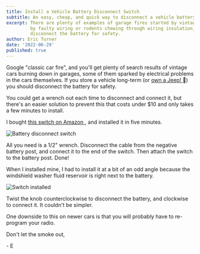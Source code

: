 ```yaml
---
title: Install a Vehicle Battery Disconnect Switch
subtitle: An easy, cheap, and quick way to disconnect a vehicle battery for long-term storage.
excerpt: There are plenty of examples of garage fires started by vintage cars. Whether it's caused
         by faulty wiring or rodents chewing through wiring insulation, if you have a vehicle in long-term storage you should
         disconnect the battery for safety.
author: Eric Turner
date: '2022-06-29'
published: true
---
```



Google "classic car fire", and you'll get plenty of search results of vintage cars burning
down in garages, some of them sparked by electrical problems in the cars themselves. If
you store a vehicle long-term (or <a href="https://www.youtube.com/watch?v=afpnkCOsMFU" target="_blank" rel="noopener noreferrer">own a Jeep! <ExternalLinkIcon className="inline h-4 w-4 align-text-top" /></a> 🤣)
you should disconnect the battery for safety.

You could get a wrench out each time to disconnect and connect it, but there's an
easier solution to prevent this that costs under $10 and only takes a few minutes to install.

I bought [this switch on Amazon <ExternalLinkIcon className="inline h-4 w-4 align-text-top" />](https://amzn.to/3AuOi9J), and installed it in five minutes.

![Battery disconnect switch](https://i.imgur.com/n5E3P2y.jpg)

All you need is a 1/2" wrench. Disconnect the cable from the negative battery post,
and connect it to the end of the switch. Then attach the switch to the battery post. Done!

When I installed mine, I had to install it at a bit of an odd angle because the windshield
washer fluid reservoir is right next to the battery.

![Switch installed](https://i.imgur.com/GS8glvs.jpg)

Twist the knob counterclockwise to disconnect the battery, and clockwise to connect it. It couldn't be simpler.

One downside to this on newer cars is that you will probably have to re-program your radio.

Don't let the smoke out,

\- E